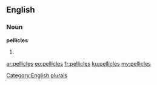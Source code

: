 ==English==

===Noun===
'''pellicles'''

# {{plural of|pellicle}}

[[Category:English plurals]]

[[ar:pellicles]]
[[eo:pellicles]]
[[fr:pellicles]]
[[ku:pellicles]]
[[my:pellicles]]